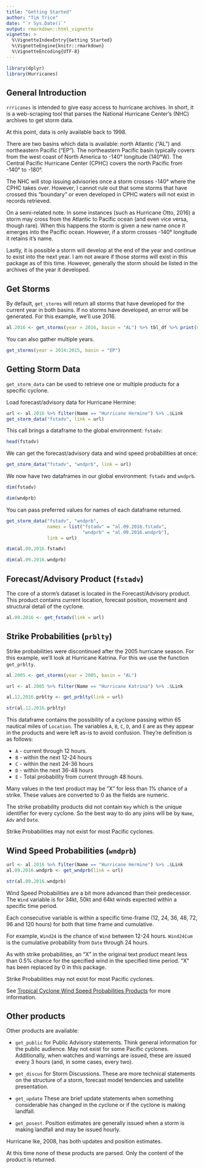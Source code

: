 ```yaml
---
title: "Getting Started"
author: "Tim Trice"
date: "`r Sys.Date()`"
output: rmarkdown::html_vignette
vignette: >
  %\VignetteIndexEntry{Getting Started}
  %\VignetteEngine{knitr::rmarkdown}
  %\VignetteEncoding{UTF-8}
---
```


```r
library(dplyr)
library(Hurricanes)
```

## General Introduction

`rrricanes` is intended to give easy access to hurricane archives. In short, it is a web-scraping tool that parses the National Hurricane Center's (NHC) archives to get storm data. 

At this point, data is only available back to 1998. 

There are two basins which data is available: north Atlantic ("AL") and northeastern Pacific ("EP"). The northeastern Pacific basin typically covers from the west coast of North America to -140&deg; longitude (140&deg;W). The Central Pacific Hurricane Center (CPHC) covers the north Pacific from -140&deg; to -180&deg;. 

The NHC will stop issuing advisories once a storm crosses -140&deg; where the CPHC takes over. However, I cannot rule out that some storms that have crossed this "boundary" or even developed in CPHC waters will not exist in records retrieved.

On a semi-related note. In some instances (such as Hurricane Otto, 2016) a storm may cross from the Atlantic to Pacific ocean (and even vice versa, though rare). When this happens the storm is given a new name once it emerges into the Pacific ocean. However, if a storm crosses -140&deg; longitude it retains it's name.

Lastly, it is possible a storm will develop at the end of the year and continue to exist into the next year. I am not aware if those storms will exist in this package as of this time. However, generally the storm should be listed in the archives of the year it developed. 

## Get Storms

By default, `get_storms` will return all storms that have developed for the current year in both basins. If no storms have developed, an error will be generated. For this example, we'll use 2016.

```r
al.2016 <- get_storms(year = 2016, basin = "AL") %>% tbl_df %>% print(n = nrow(.))
```

You can also gather multiple years.

```r
get_storms(year = 2014:2015, basin = "EP")
```

## Getting Storm Data

`get_storm_data` can be used to retrieve one or multiple products for a specific cyclone. 

Load forecast/advisory data for Hurricane Hermine:

```r
url <- al.2016 %>% filter(Name == "Hurricane Hermine") %>% .$Link
get_storm_data("fstadv", link = url)
```

This call brings a dataframe to the global environment: `fstadv`:

```r
head(fstadv)
```

We can get the forecast/advisory data and wind speed probabilities at once:

```r
get_storm_data("fstadv", "wndprb", link = url)
```

We now have two dataframes in our global environment: `fstadv` and `wndprb`.

```r
dim(fstadv)
```

```r
dim(wndprb)
```

You can pass preferred values for names of each dataframe returned.

```r
get_storm_data("fstadv", "wndprb",
               names = list("fstadv" = "al.09.2016.fstadv",
                            "wndprb" = "al.09.2016.wndprb"),
               link = url)
```

```r
dim(al.09.2016.fstadv)
```

```r
dim(al.09.2016.wndprb)
```

## Forecast/Advisory Product (`fstadv`)

The core of a storm's dataset is located in the Forecast/Advisory product. This product contains current location, forecast position, movement and structural detail of the cyclone. 

```r
al.09.2016 <- get_fstadv(link = url)
```

## Strike Probabilities (`prblty`)

Strike probabilities were discontinued after the 2005 hurricane season. For this example, we'll look at Hurricane Katrina. For this we use the function `get_prblty`.

```r
al.2005 <- get_storms(year = 2005, basin = "AL")

url <- al.2005 %>% filter(Name == "Hurricane Katrina") %>% .$Link

al.12.2016.prblty <- get_prblty(link = url)
```

```r
str(al.12.2016.prblty)
```

This dataframe contains the possibility of a cyclone passing within 65 nautical miles of `Location`. The variables `A`, `B`, `C`, `D`, and `E` are as they appear in the products and were left as-is to avoid confusion. They're definition is as follows:

* `A` - current through 12 hours.
* `B` - within the next 12-24 hours
* `C` - within the next 24-36 hours
* `D` - within the next 36-48 hours
* `E` - Total probability from current through 48 hours. 

Many values in the text product may be "X" for less than 1% chance of a strike. These values are converted to 0 as the fields are numeric. 

The strike probability products did not contain `Key` which is the unique identifier for every cyclone. So the best way to do any joins will be by `Name`, `Adv` and `Date`.

Strike Probabilities may not exist for most Pacific cyclones.

## Wind Speed Probabilities (`wndprb`)

```r
url <- al.2016 %>% filter(Name == "Hurricane Hermine") %>% .$Link
al.09.2016.wndprb <- get_wndprb(link = url)
```

```r
str(al.09.2016.wndprb)
```

Wind Speed Probabilities are a bit more advanced than their predecessor. The `Wind` variable is for 34kt, 50kt and 64kt winds expected within a specific time period. 

Each consecutive variable is within a specific time-frame (12, 24, 36, 48, 72, 96 and 120 hours) for both that time frame and cumulative.

For example, `Wind24` is the chance of `Wind` between 12-24 hours. `Wind24Cum` is the cumulative probability from `Date` through 24 hours. 

As with strike probabilities, an "X" in the original text product meant less than 0.5% chance for the specified wind in the specified time period. "X" has been replaced by 0 in this package.

Strike Probabilities may not exist for most Pacific cyclones.

See [Tropical Cyclone Wind Speed Probabilities Products](http://www.nhc.noaa.gov/about/pdf/About_Windspeed_Probabilities.pdf) for more information.

## Other products

Other products are available:

* `get_public` for Public Advisory statements. Think general information for the public audience. May not exist for some Pacific cyclones. Additionally, when watches and warnings are issued, these are issued every 3 hours (and, in some cases, every two).

* `get_discus` for Storm Discussions. These are more technical statements on the structure of a storm, forecast model tendencies and satellite presentation.

* `get_update` These are brief update statements when something considerable has changed in the cyclone or if the cyclone is making landfall.

* `get_posest`. Position estimates are generally issued when a storm is making landfall and may be issued hourly. 

Hurricane Ike, 2008, has both updates and position estimates. 

At this time none of these products are parsed. Only the content of the product is returned.
